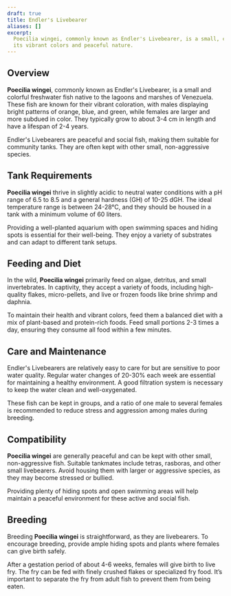 ```yaml
---
draft: true
title: Endler's Livebearer
aliases: []
excerpt:
  Poecilia wingei, commonly known as Endler's Livebearer, is a small, colorful fish that is popular among aquarists for
  its vibrant colors and peaceful nature.
---
```


## Overview

**Poecilia wingei**, commonly known as Endler's Livebearer, is a small and colorful freshwater fish native to the
lagoons and marshes of Venezuela. These fish are known for their vibrant coloration, with males displaying bright
patterns of orange, blue, and green, while females are larger and more subdued in color. They typically grow to about
3-4 cm in length and have a lifespan of 2-4 years.

Endler's Livebearers are peaceful and social fish, making them suitable for community tanks. They are often kept with
other small, non-aggressive species.

## Tank Requirements

**Poecilia wingei** thrive in slightly acidic to neutral water conditions with a pH range of 6.5 to 8.5 and a general
hardness (GH) of 10-25 dGH. The ideal temperature range is between 24-28°C, and they should be housed in a tank with a
minimum volume of 60 liters.

Providing a well-planted aquarium with open swimming spaces and hiding spots is essential for their well-being. They
enjoy a variety of substrates and can adapt to different tank setups.

## Feeding and Diet

In the wild, **Poecilia wingei** primarily feed on algae, detritus, and small invertebrates. In captivity, they accept a
variety of foods, including high-quality flakes, micro-pellets, and live or frozen foods like brine shrimp and daphnia.

To maintain their health and vibrant colors, feed them a balanced diet with a mix of plant-based and protein-rich foods.
Feed small portions 2-3 times a day, ensuring they consume all food within a few minutes.

## Care and Maintenance

Endler's Livebearers are relatively easy to care for but are sensitive to poor water quality. Regular water changes of
20-30% each week are essential for maintaining a healthy environment. A good filtration system is necessary to keep the
water clean and well-oxygenated.

These fish can be kept in groups, and a ratio of one male to several females is recommended to reduce stress and
aggression among males during breeding.

## Compatibility

**Poecilia wingei** are generally peaceful and can be kept with other small, non-aggressive fish. Suitable tankmates
include tetras, rasboras, and other small livebearers. Avoid housing them with larger or aggressive species, as they may
become stressed or bullied.

Providing plenty of hiding spots and open swimming areas will help maintain a peaceful environment for these active and
social fish.

## Breeding

Breeding **Poecilia wingei** is straightforward, as they are livebearers. To encourage breeding, provide ample hiding
spots and plants where females can give birth safely.

After a gestation period of about 4-6 weeks, females will give birth to live fry. The fry can be fed with finely crushed
flakes or specialized fry food. It’s important to separate the fry from adult fish to prevent them from being eaten.
